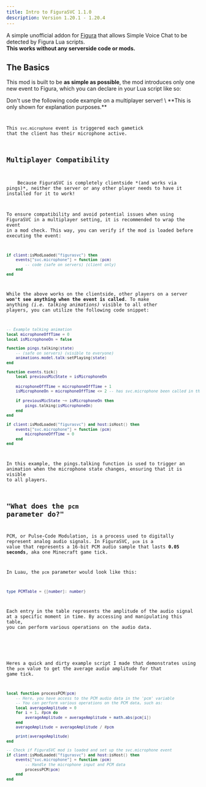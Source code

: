 ```yaml
---
title: Intro to FiguraSVC 1.1.0
description: Version 1.20.1 - 1.20.4
---
```


A simple unofficial addon for [Figura](https://modrinth.com/mod/figura) that allows Simple Voice Chat to be detected by Figura Lua scripts. \
**This works without any serverside code or mods.**

## The Basics
This mod is built to be **as simple as possible**, the mod introduces only one new event to Figura, which you can declare in your Lua script like so:

<Aside type="danger">
    Don't use the following code example on a multiplayer server! \
    **This is only shown for explanation purposes.**
</Aside>

<Code code={luaExample1} lang="lua" title="script.lua" mark={highlights}/>

This `svc.microphone` event is triggered each gametick that the client has their microphone active.


## Multiplayer Compatibility

<Aside type="tip">
    Because FiguraSVC is completely clientside *(and works via pings)*, neither the server or any other player needs to have it installed for it to work!
</Aside>

To ensure compatibility and avoid potential issues when using FiguraSVC in a multiplayer setting, it is recommended to wrap the event in a mod check. This way, you can verify if the mod is loaded before executing the event:
```lua
if client:isModLoaded("figurasvc") then
    events["svc.microphone"] = function (pcm)
        -- code (safe on servers) (client only)
    end
end
```
While the above works on the clientside, other players on a server **won't see anything when the event is called**. To make anything *(i.e. talking animations)* visible to all other players, you can utilize the following code snippet:
```lua
-- Example talking animation
local microphoneOffTime = 0
local isMicrophoneOn = false

function pings.talking(state)
    -- (safe on servers) (visible to everyone)
    animations.model.talk:setPlaying(state)
end

function events.tick()
    local previousMicState = isMicrophoneOn
    
    microphoneOffTime = microphoneOffTime + 1
    isMicrophoneOn = microphoneOffTime <= 2 -- has svc.microphone been called in the past 2 ticks?
  
    if previousMicState ~= isMicrophoneOn then
        pings.talking(isMicrophoneOn)
    end
end

if client:isModLoaded("figurasvc") and host:isHost() then
    events["svc.microphone"] = function (pcm)
        microphoneOffTime = 0
    end
end
```
In this example, the pings.talking function is used to trigger an animation when the microphone state changes, ensuring that it is visible to all players.

## "What does the `pcm` parameter do?"

PCM, or Pulse-Code Modulation, is a process used to digitally represent analog audio signals. In FiguraSVC, `pcm` is a value that represents a 16-bit PCM audio sample that lasts **0.05 seconds**, aka one Minecraft game tick.

In Luau, the `pcm` parameter would look like this:
```lua
type PCMTable = {[number]: number}
```

Each entry in the table represents the amplitude of the audio signal at a specific moment in time. By accessing and manipulating this table, you can perform various operations on the audio data.

<br/>

Heres a quick and dirty example script I made that demonstrates using the `pcm` value to get the average audio amplitude for that game tick.
```lua
local function processPCM(pcm)
    -- Here, you have access to the PCM audio data in the 'pcm' variable
    -- You can perform various operations on the PCM data, such as:
    local averageAmplitude = 0
    for i = 1, #pcm do
        averageAmplitude = averageAmplitude + math.abs(pcm[i])
    end
    averageAmplitude = averageAmplitude / #pcm

    print(averageAmplitude)
end

-- Check if FiguraSVC mod is loaded and set up the svc.microphone event
if client:isModLoaded("figurasvc") and host:isHost() then
    events["svc.microphone"] = function (pcm)
        -- Handle the microphone input and PCM data
        processPCM(pcm)
    end
end
```
